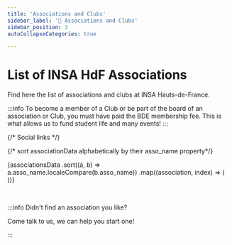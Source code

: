 ```yaml
---
title: 'Associations and Clubs'
sidebar_label: '🌳 Associations and Clubs'
sidebar_position: 3
autoCollapseCategories: true

---
```



# List of INSA HdF Associations

Find here the list of associations and clubs at INSA Hauts-de-France.

:::info
To become a member of a Club or be part of the board of an association or Club, you must have paid the BDE membership fee. This is what allows us to fund student life and many events!
:::

{/* Social links */}

<div style={{
    display: 'flex',
    flexDirection: 'row',
    justifyContent: 'stretch',
    flexWrap: 'wrap',
    gap: '20px',
  }}>
{/* sort associationData alphabetically by their asso_name property*/}

{associationsData
  .sort((a, b) => a.asso_name.localeCompare(b.asso_name))
  .map((association, index) => (
    <AssociationCard
      key={index}
      asso_name={association.asso_name}
      asso_logo={association.asso_logo}
      asso_type={association.asso_type}
      asso_description_short={association.asso_description_short}
      asso_page_lien={association.asso_page_lien}
      asso_lien_instagram={association.asso_lien_instagram}
      asso_lien_site={association.asso_lien_site}
      asso_lien_discord={association.asso_lien_discord}
      asso_lien_linkedin={association.asso_lien_linkedin}
      asso_lien_spotify={association.asso_lien_spotify}
    />
  ))}

</div>

<br/>

:::info Didn't find an association you like?

Come talk to us, we can help you start one!

:::